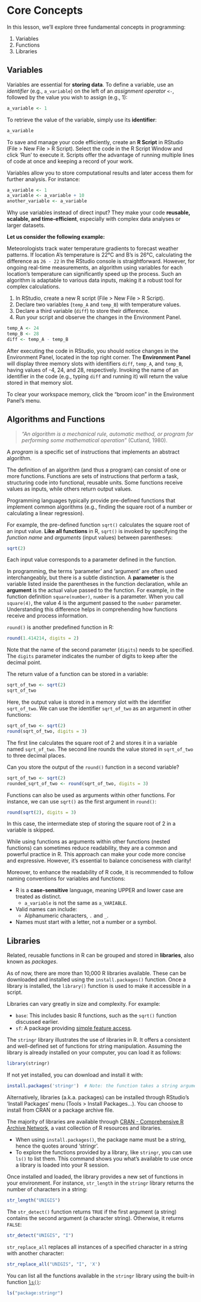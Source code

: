 # Core Concepts {#core}


In this lesson, we'll explore three fundamental concepts in programming:

1. Variables
2. Functions
3. Libraries

## Variables

Variables are essential for **storing data**. To define a variable, use an *identifier* (e.g., `a_variable`) on the left of an *assignment operator* `<-`, followed by the value you wish to assign (e.g., 1):

```r
a_variable <- 1
```

To retrieve the value of the variable, simply use its **identifier**:

```r
a_variable
```

::: callout-tip

To save and manage your code efficiently, create an **R Script** in RStudio (File > New File > R Script). Select the code in the R Script Window and click 'Run' to execute it. Scripts offer the advantage of running multiple lines of code at once and keeping a record of your work.

:::

Variables allow you to store computational results and later access them for further analysis. For instance:

```r
a_variable <- 1
a_variable <- a_variable + 10
another_variable <- a_variable
```

Why use variables instead of direct input? They make your code **reusable, scalable, and time-efficient**, especially with complex data analyses or larger datasets.

**Let us consider the following example:**
  
Meteorologists track water temperature gradients to forecast weather patterns. If location A's temperature is 22°C and B's is 26°C, calculating the difference as `26 - 22` in the RStudio console is straightforward. However, for ongoing real-time measurements, an algorithm using variables for each location's temperature can significantly speed up the process. Such an algorithm is adaptable to various data inputs, making it a robust tool for complex calculations.

::: {.exercisebox title="Exercise"}

1) In RStudio, create a new R script (File > New File > R Script).
2) Declare two variables (`temp_A` and `temp_B`) with temperature values.
3) Declare a third variable (`diff`) to store their difference.
4) Run your script and observe the changes in the Environment Panel.

:::

::: {.exercisebox title="Solution" collapse="true" appearance="simple"}

```r
temp_A <- 24
temp_B <- 28
diff <- temp_A - temp_B
```

After executing the code in RStudio, you should notice changes in the Environment Panel, located in the top right corner. The **Environment Panel** will display three memory slots with identifiers `diff`, `temp_A`, and `temp_B`, having values of -4, 24, and 28, respectively. Invoking the name of an identifier in the code (e.g., typing `diff` and running it) will return the value stored in that memory slot.

To clear your workspace memory, click the "broom icon" in the Environment Panel's menu.

:::

## Algorithms and Functions

> *"An algorithm is a mechanical rule, automatic method, or program for performing some mathematical operation"* (Cutland, 1980).

A *program* is a specific set of instructions that implements an abstract algorithm.

The definition of an algorithm (and thus a program) can consist of one or more functions. Functions are sets of instructions that perform a task, structuring code into functional, reusable units. Some functions receive values as inputs, while others return output values.

Programming languages typically provide pre-defined functions that implement common algorithms (e.g., finding the square root of a number or calculating a linear regression).

For example, the pre-defined function `sqrt()` calculates the square root of an input value. **Like all functions** in R, `sqrt()` is invoked by specifying the *function name* and *arguments* (input values) between parentheses:

```r
sqrt(2)
```



Each input value corresponds to a parameter defined in the function.

::: callout-tip

In programming, the terms 'parameter' and 'argument' are often used interchangeably, but there is a subtle distinction. A **parameter** is the variable listed inside the parentheses in the function declaration, while an **argument** is the actual value passed to the function. For example, in the function definition `square(number)`, `number` is a parameter. When you call `square(4)`, the value 4 is the argument passed to the `number` parameter. Understanding this difference helps in comprehending how functions receive and process information.
   
:::

`round()` is another predefined function in R:

```r
round(1.414214, digits = 2)
```

Note that the name of the second parameter (`digits`) needs to be specified. The `digits` parameter indicates the number of digits to keep after the decimal point.

The return value of a function can be stored in a variable:

```r
sqrt_of_two <- sqrt(2)
sqrt_of_two
```

Here, the output value is stored in a memory slot with the identifier `sqrt_of_two`. We can use the identifier `sqrt_of_two` as an argument in other functions:

```r
sqrt_of_two <- sqrt(2)
round(sqrt_of_two, digits = 3)
```

The first line calculates the square root of 2 and stores it in a variable named `sqrt_of_two`. The second line rounds the value stored in `sqrt_of_two` to three decimal places.

::: {.exercisebox title="Exercise"}

Can you store the output of the `round()` function in a second variable?

:::

::: {.exercisebox title="Solution" collapse="true" appearance="simple"}

```r
  
sqrt_of_two <- sqrt(2)
rounded_sqrt_of_two <- round(sqrt_of_two, digits = 3)
```
    
:::

Functions can also be used as arguments within other functions. For instance, we can use `sqrt()` as the first argument in `round()`:

```r
round(sqrt(2), digits = 3)
```

In this case, the intermediate step of storing the square root of 2 in a variable is skipped.

While using functions as arguments within other functions (nested functions) can sometimes reduce readability, they are a common and powerful practice in R. This approach can make your code more concise and expressive. However, it's essential to balance conciseness with clarity! 

Moreover, to enhance the readability of R code, it is recommended to follow naming conventions for variables and functions:
  
- R is a **case-sensitive** language, meaning UPPER and lower case are treated as distinct.
    - `a_variable` is not the same as `a_VARIABLE`.
- Valid names can include:
    - Alphanumeric characters, `.` and `_`.
- Names must start with a letter, not a number or a symbol.


## Libraries

Related, reusable functions in R can be grouped and stored in **libraries**, also known as *packages*.

As of now, there are more than 10,000 R libraries available. These can be downloaded and installed using the `install.packages()` function. Once a library is installed, the `library()` function is used to make it accessible in a script.

Libraries can vary greatly in size and complexity. For example:

- `base`: This includes basic R functions, such as the `sqrt()` function discussed earlier.
- `sf`: A package providing [simple feature access](https://en.wikipedia.org/wiki/Simple_Features){target="_blank"}.

The `stringr` library illustrates the use of libraries in R. It offers a consistent and well-defined set of functions for string manipulation. Assuming the library is already installed on your computer, you can load it as follows:

```r
library(stringr)
```

If not yet installed, you can download and install it with:

```r
install.packages('stringr')  # Note: the function takes a string argument ('')
```

::: callout-tip
Alternatively, libraries (a.k.a. packages) can be installed through RStudio's 'Install Packages' menu (Tools > Install Packages...). You can choose to install from CRAN or a package archive file. 
::: 

The majority of libraries are available through [CRAN - Comprehensive R Archive Network](https://cran.r-project.org/){target="_blank"}, a vast collection of R resources and libraries.

- When using `install.packages()`, the package name must be a string, hence the quotes around 'stringr'.
- To explore the functions provided by a library, like `stringr`, you can use `ls()` to list them. This command shows you what's available to use once a library is loaded into your R session.


Once installed and loaded, the library provides a new set of functions in your environment. For instance, `str_length` in the `stringr` library returns the number of characters in a string:

```r
str_length("UNIGIS")
```

The `str_detect()` function returns `TRUE` if the first argument (a string) contains the second argument (a character string). Otherwise, it returns `FALSE`:

```r
str_detect("UNIGIS", "I")
```

`str_replace_all` replaces all instances of a specified character in a string with another character:

```r
str_replace_all("UNIGIS", "I", 'X')
```

You can list all the functions available in the `stringr` library using the built-in function [`ls()`](https://www.rdocumentation.org/packages/base/versions/3.6.2/topics/ls){target="_blank"}:

```r
ls("package:stringr")
```
